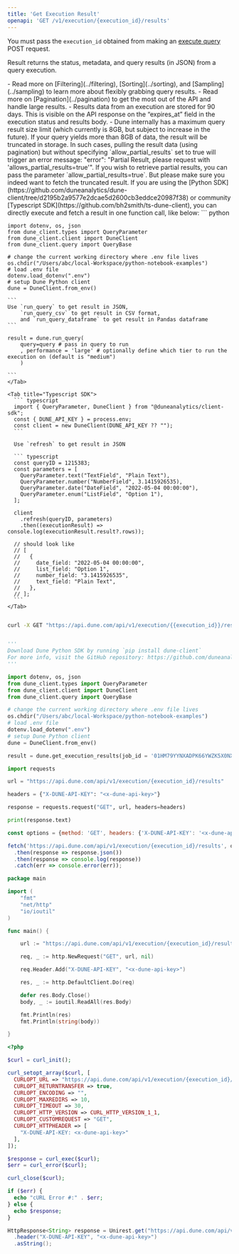 ```yaml
---
title: 'Get Execution Result'
openapi: 'GET /v1/execution/{execution_id}/results'
---
```


You must pass the `execution_id` obtained from making an [execute query](/api-reference/executions/endpoint/execute-query) POST request. 

Result returns the status, metadata, and query results (in JSON) from a query execution.

<Tip>  
- Read more on [Filtering](../filtering), [Sorting](../sorting), and [Sampling](../sampling) to learn more about flexibly grabbing query results. 
- Read more on [Pagination](../pagination) to get the most out of the API and handle large results.
</Tip>

<Info> 
- Results data from an execution are stored for 90 days. This is visible on the API response on the “expires_at” field in the execution status and results body. 
- Dune internally has a maximum query result size limit (which currently is 8GB, but subject to increase in the future). If your query yields more than 8GB of data, the result will be truncated in storage. In such cases, pulling the result data (using pagination) but without specifying `allow_partial_results` set to true will trigger an error message: "error": "Partial Result, please request with 'allows_partial_results=true'". If you wish to retrieve partial results, you can pass the parameter `allow_partial_results=true`. But please make sure you indeed want to fetch the truncated result.
</Info>

<Accordion title="Execute query and get result in one call">
  <Tip> If you are using the [Python SDK](https://github.com/duneanalytics/dune-client/tree/d2195b2a9577e2dcae5d2600cb3eddce20987f38) or community [Typescript SDK](https://github.com/bh2smith/ts-dune-client), you can directly execute and fetch a result in one function call, like below: </Tip>

  <Tabs>
    <Tab title="Python SDK">
    ``` python

    import dotenv, os, json
    from dune_client.types import QueryParameter
    from dune_client.client import DuneClient
    from dune_client.query import QueryBase

    # change the current working directory where .env file lives
    os.chdir("/Users/abc/local-Workspace/python-notebook-examples")
    # load .env file
    dotenv.load_dotenv(".env")
    # setup Dune Python client
    dune = DuneClient.from_env()

    ```
    Use `run_query` to get result in JSON, 
        `run_query_csv` to get result in CSV format, 
        and `run_query_dataframe` to get result in Pandas dataframe
    ```

    result = dune.run_query(
        query=query # pass in query to run 
        , performance = 'large' # optionally define which tier to run the execution on (default is "medium")
        )

    ```
    </Tab>

    <Tab title="Typescript SDK">
      ``` typescript
      import { QueryParameter, DuneClient } from "@duneanalytics/client-sdk";
      const { DUNE_API_KEY } = process.env;
      const client = new DuneClient(DUNE_API_KEY ?? "");
      ```

      Use `refresh` to get result in JSON

      ``` typescript
      const queryID = 1215383;
      const parameters = [
        QueryParameter.text("TextField", "Plain Text"),
        QueryParameter.number("NumberField", 3.1415926535),
        QueryParameter.date("DateField", "2022-05-04 00:00:00"),
        QueryParameter.enum("ListField", "Option 1"),
      ];

      client
        .refresh(queryID, parameters)
        .then((executionResult) => console.log(executionResult.result?.rows));

      // should look like
      // [
      //   {
      //     date_field: "2022-05-04 00:00:00",
      //     list_field: "Option 1",
      //     number_field: "3.1415926535",
      //     text_field: "Plain Text",
      //   },
      // ];
      ```
    </Tab>

  </Tabs>
</Accordion>

<RequestExample>

```bash cURL

curl -X GET "https://api.dune.com/api/v1/execution/{{execution_id}}/results" -H x-dune-api-key:{{api_key}}

```

```python Python SDK

'''
Download Dune Python SDK by running `pip install dune-client`
For more info, visit the GitHub repository: https://github.com/duneanalytics/dune-client/tree/d2195b2a9577e2dcae5d2600cb3eddce20987f38
'''

import dotenv, os, json
from dune_client.types import QueryParameter
from dune_client.client import DuneClient
from dune_client.query import QueryBase

# change the current working directory where .env file lives
os.chdir("/Users/abc/local-Workspace/python-notebook-examples")
# load .env file
dotenv.load_dotenv(".env")
# setup Dune Python client
dune = DuneClient.from_env()

result = dune.get_execution_results(job_id = '01HM79YYNXADPK66YWZK5X0NXB') # pass in the execution_id

```

```python Python
import requests

url = "https://api.dune.com/api/v1/execution/{execution_id}/results"

headers = {"X-DUNE-API-KEY": "<x-dune-api-key>"}

response = requests.request("GET", url, headers=headers)

print(response.text)

```

```javascript Javascript
const options = {method: 'GET', headers: {'X-DUNE-API-KEY': '<x-dune-api-key>'}};

fetch('https://api.dune.com/api/v1/execution/{execution_id}/results', options)
  .then(response => response.json())
  .then(response => console.log(response))
  .catch(err => console.error(err));

```


```go Go
package main

import (
	"fmt"
	"net/http"
	"io/ioutil"
)

func main() {

	url := "https://api.dune.com/api/v1/execution/{execution_id}/results"

	req, _ := http.NewRequest("GET", url, nil)

	req.Header.Add("X-DUNE-API-KEY", "<x-dune-api-key>")

	res, _ := http.DefaultClient.Do(req)

	defer res.Body.Close()
	body, _ := ioutil.ReadAll(res.Body)

	fmt.Println(res)
	fmt.Println(string(body))

}

```

```php PHP
<?php

$curl = curl_init();

curl_setopt_array($curl, [
  CURLOPT_URL => "https://api.dune.com/api/v1/execution/{execution_id}/results",
  CURLOPT_RETURNTRANSFER => true,
  CURLOPT_ENCODING => "",
  CURLOPT_MAXREDIRS => 10,
  CURLOPT_TIMEOUT => 30,
  CURLOPT_HTTP_VERSION => CURL_HTTP_VERSION_1_1,
  CURLOPT_CUSTOMREQUEST => "GET",
  CURLOPT_HTTPHEADER => [
    "X-DUNE-API-KEY: <x-dune-api-key>"
  ],
]);

$response = curl_exec($curl);
$err = curl_error($curl);

curl_close($curl);

if ($err) {
  echo "cURL Error #:" . $err;
} else {
  echo $response;
}

```

```java Java
HttpResponse<String> response = Unirest.get("https://api.dune.com/api/v1/execution/{execution_id}/results")
  .header("X-DUNE-API-KEY", "<x-dune-api-key>")
  .asString();

```

</RequestExample>